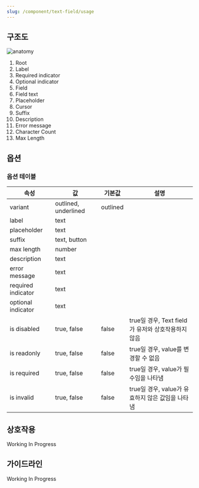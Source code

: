 ```yaml
---
slug: /component/text-field/usage
---
```


## 구조도

![anatomy](./anatomy.png)

1. Root
2. Label
3. Required indicator
4. Optional indicator
5. Field
6. Field text
7. Placeholder
8. Cursor
9. Suffix
10. Description
11. Error message
12. Character Count
13. Max Length

## 옵션

### 옵션 테이블

| 속성               | 값                   | 기본값   | 설명                                               |
| ------------------ | -------------------- | -------- | -------------------------------------------------- |
| variant            | outlined, underlined | outlined |
| label              | text                 |          |                                                    |
| placeholder        | text                 |          |                                                    |
| suffix             | text, button         |          |                                                    |
| max length         | number               |          |
| description        | text                 |          |                                                    |
| error message      | text                 |          |                                                    |
| required indicator | text                 |          |                                                    |
| optional indicator | text                 |          |                                                    |
| is disabled        | true, false          | false    | true일 경우, Text field가 유저와 상호작용하지 않음 |
| is readonly        | true, false          | false    | true일 경우, value를 변경할 수 없음                |
| is required        | true, false          | false    | true일 경우, value가 필수임을 나타냄               |
| is invalid         | true, false          | false    | true일 경우, value가 유효하지 않은 값임을 나타냄   |

## 상호작용

Working In Progress

## 가이드라인

Working In Progress
